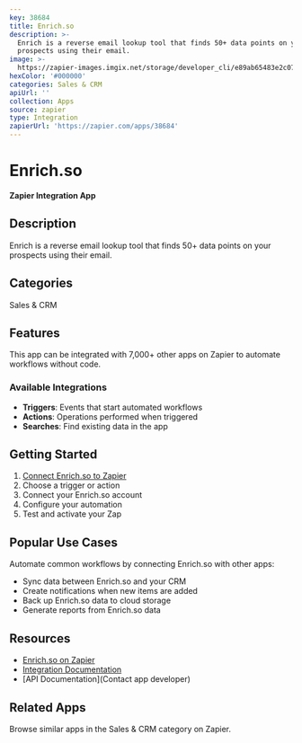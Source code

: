 ```yaml
---
key: 38684
title: Enrich.so
description: >-
  Enrich is a reverse email lookup tool that finds 50+ data points on your
  prospects using their email.
image: >-
  https://zapier-images.imgix.net/storage/developer_cli/e89ab65483e2c07d2d63760f1683b613.png?auto=format%2Ccompress&ixlib=python-3.0.0&q=50
hexColor: '#000000'
categories: Sales & CRM
apiUrl: ''
collection: Apps
source: zapier
type: Integration
zapierUrl: 'https://zapier.com/apps/38684'
---
```

# Enrich.so

**Zapier Integration App**

## Description

Enrich is a reverse email lookup tool that finds 50+ data points on your prospects using their email.

## Categories

Sales & CRM

## Features

This app can be integrated with 7,000+ other apps on Zapier to automate workflows without code.

### Available Integrations

- **Triggers**: Events that start automated workflows
- **Actions**: Operations performed when triggered
- **Searches**: Find existing data in the app

## Getting Started

1. [Connect Enrich.so to Zapier](https://zapier.com/apps/38684)
2. Choose a trigger or action
3. Connect your Enrich.so account
4. Configure your automation
5. Test and activate your Zap

## Popular Use Cases

Automate common workflows by connecting Enrich.so with other apps:

- Sync data between Enrich.so and your CRM
- Create notifications when new items are added
- Back up Enrich.so data to cloud storage
- Generate reports from Enrich.so data

## Resources

- [Enrich.so on Zapier](https://zapier.com/apps/38684)
- [Integration Documentation](https://zapier.com/apps/38684/integrations)
- [API Documentation](Contact app developer)

## Related Apps

Browse similar apps in the Sales & CRM category on Zapier.
